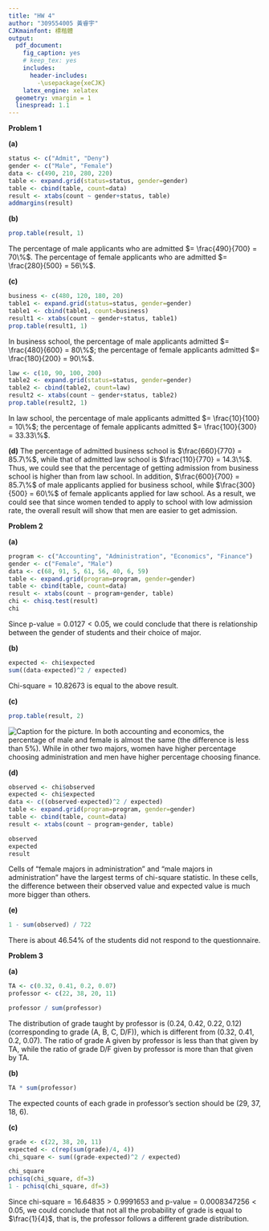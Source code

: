 ```yaml
---
title: "HW 4"
author: "309554005 黃睿宇"
CJKmainfont: 標楷體
output: 
  pdf_document:
    fig_caption: yes
    # keep_tex: yes
    includes:
      header-includes:
        -\usepackage{xeCJK}
    latex_engine: xelatex
  geometry: vmargin = 1
  linespread: 1.1
---
```


**Problem 1**

**(a)**
```r
status <- c("Admit", "Deny")
gender <- c("Male", "Female")
data <- c(490, 210, 280, 220)
table <- expand.grid(status=status, gender=gender)
table <- cbind(table, count=data)
result <- xtabs(count ~ gender+status, table)
addmargins(result)
```


**(b)**
```r
prop.table(result, 1)
```
The percentage of male applicants who are admitted $= \frac{490}{700} = 70\%$.\newline
The percentage of female applicants who are admitted $= \frac{280}{500} = 56\%$.\newline\newline


**(c)**
```r
business <- c(480, 120, 180, 20)
table1 <- expand.grid(status=status, gender=gender)
table1 <- cbind(table1, count=business)
result1 <- xtabs(count ~ gender+status, table1)
prop.table(result1, 1)
```
In business school, the percentage of male applicants admitted $= \frac{480}{600} = 80\%$; the percentage of female applicants admitted $= \frac{180}{200} = 90\%$.\newline

```r
law <- c(10, 90, 100, 200)
table2 <- expand.grid(status=status, gender=gender)
table2 <- cbind(table2, count=law)
result2 <- xtabs(count ~ gender+status, table2)
prop.table(result2, 1)
```
In law school, the percentage of male applicants admitted $= \frac{10}{100} = 10\%$; the percentage of female applicants admitted $= \frac{100}{300} = 33.33\%$.\newline\newline


**(d)**\newline
The percentage of admitted business school is $\frac{660}{770} = 85.7\%$, while that of admitted law school is $\frac{110}{770} = 14.3\%$. Thus, we could see that the percentage of getting admission from business school is higher than from law school. In addition, $\frac{600}{700} = 85.7\%$ of male applicants applied for business school, while $\frac{300}{500} = 60\%$ of female applicants applied for law school. As a result, we could see that since women tended to apply to school with low admission rate, the overall result will show that men are easier to get admission.\newline\newline


**Problem 2**

**(a)**
```r
program <- c("Accounting", "Administration", "Economics", "Finance")
gender <- c("Female", "Male")
data <- c(68, 91, 5, 61, 56, 40, 6, 59)
table <- expand.grid(program=program, gender=gender)
table <- cbind(table, count=data)
result <- xtabs(count ~ program+gender, table)
chi <- chisq.test(result)
chi
```
Since $\text{p-value} = 0.0127 < 0.05$, we could conclude that there is relationship between the gender of students and their choice of major.\newline\newline


**(b)**
```r
expected <- chi$expected
sum((data-expected)^2 / expected)
```
$\text{Chi-square} = 10.82673$ is equal to the above result.\newline\newline


**(c)**
```r
prop.table(result, 2)
```
![Caption for the picture.](D:\Ryan\Ryan\5交通大學\課程\一下\03統計應用方法\作業\HW4\img.png)
\newline
In both accounting and economics, the percentage of male and female is almost the same (the difference is less than 5%). While in other two majors, women have higher percentage choosing administration and men have higher percentage choosing finance.\newline\newline


**(d)**
```r
observed <- chi$observed
expected <- chi$expected
data <- c((observed-expected)^2 / expected)
table <- expand.grid(program=program, gender=gender)
table <- cbind(table, count=data)
result <- xtabs(count ~ program+gender, table)
```
```r
observed
expected
result
```
Cells of "female majors in administration" and "male majors in administration" have the largest terms of chi-square statistic. In these cells, the difference between their observed value and expected value is much more bigger than others.\newline\newline


**(e)**
```r
1 - sum(observed) / 722
```
There is about $46.54\%$ of the students did not respond to the questionnaire.\newline\newline


**Problem 3**

**(a)**
```r
TA <- c(0.32, 0.41, 0.2, 0.07)
professor <- c(22, 38, 20, 11)

professor / sum(professor)
```
The distribution of grade taught by professor is (0.24, 0.42, 0.22, 0.12) (corresponding to grade (A, B, C, D/F)), which is different from (0.32, 0.41, 0.2, 0.07). The ratio of grade A given by professor is less than that given by TA, while the ratio of grade D/F given by professor is more than that given by TA.\newline\newline


**(b)**
```r
TA * sum(professor)
```
The expected counts of each grade in professor's section should be (29, 37, 18, 6). \newline\newline


**(c)**
```r
grade <- c(22, 38, 20, 11)
expected <- c(rep(sum(grade)/4, 4))
chi_square <- sum((grade-expected)^2 / expected)
```
```r
chi_square
pchisq(chi_square, df=3)
1 - pchisq(chi_square, df=3)
```
Since $\text{chi-square} = 16.64835 > 0.9991653$ and $\text{p-value} = 0.0008347256 < 0.05$, we could conclude that not all the probability of grade is equal to $\frac{1}{4}$, that is, the professor follows a different grade distribution.
